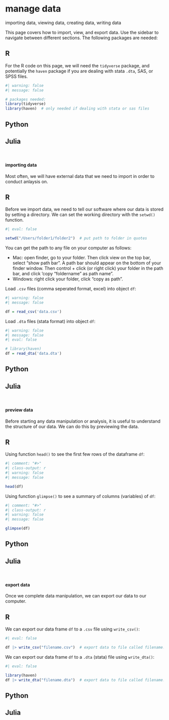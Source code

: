 # manage data {.unnumbered}

::: small
importing data, viewing data, creating data, writing data
:::

This page covers how to import, view, and export data. Use the sidebar to navigate between different sections. The following packages are needed:

::: panel-tabset
## R

For the R code on this page, we will need the `tidyverse` package, and potentially the `haven` package if you are dealing with stata `.dta`, SAS, or SPSS files.

```r
#| warning: false
#| message: false

# packages needed:
library(tidyverse)
library(haven)  # only needed if dealing with stata or sas files
```

## Python

## Julia
:::

<br />

#### importing data

Most often, we will have external data that we need to import in order to conduct anlaysis on.

::: panel-tabset
## R

Before we import data, we need to tell our software where our data is stored by setting a directory. We can set the working directory with the `setwd()` function.

```r
#| eval: false

setwd("/Users/folder1/folder2")  # put path to folder in quotes

```

You can get the path to any file on your computer as follows:

-   Mac: open finder, go to your folder. Then click view on the top bar, select "show path bar". A path bar should appear on the bottom of your finder window. Then control + click (or right click) your folder in the path bar, and click 'copy "foldername" as path name".
-   Windows: right click your folder, click "copy as path".

Load `.csv` files (comma seperated format, excel) into object `df`:

```r
#| warning: false
#| message: false

df = read_csv('data.csv')
```

Load `.dta` files (stata format) into object `df`:

```r
#| warning: false
#| message: false
#| eval: false

# library(haven)
df = read_dta('data.dta')
```

## Python

## Julia
:::

<br />

#### preview data

Before starting any data manipulation or analysis, it is useful to understand the structure of our data. We can do this by previewing the data.

::: panel-tabset
## R

Using function `head()` to see the first few rows of the dataframe `df`:

```r
#| comment: "#>"
#| class-output: r
#| warning: false
#| message: false

head(df)

```

Using function `glimpse()` to see a summary of columns (variables) of `df`:

```r
#| comment: "#>"
#| class-output: r
#| warning: false
#| message: false

glimpse(df)
```

## Python

## Julia
:::

<br />

#### export data

Once we complete data manipulation, we can export our data to our computer.

::: panel-tabset
## R

We can export our data frame `df` to a `.csv` file using `write_csv()`:

```r
#| eval: false

df |> write_csv("filename.csv")  # export data to file called filename.csv
```

We can export our data frame `df` to a `.dta` (stata) file using `write_dta()`:

```r
#| eval: false

library(haven)
df |> write_dta("filename.dta")  # export data to file called filename.dta
```

## Python

## Julia
:::

<br />
